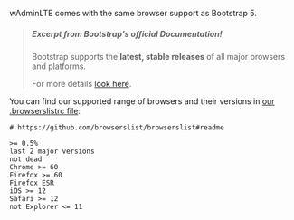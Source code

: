 wAdminLTE comes with the same browser support as Bootstrap 5.

> ##### Excerpt from Bootstrap's official Documentation!
>
> Bootstrap supports the **latest, stable releases** of all major browsers and platforms.
>
> For more details [look here](https://getbootstrap.com/docs/5.0/getting-started/browsers-devices/#supported-browsers).

You can find our supported range of browsers and their versions in [our .browserslistrc file](https://github.com/ColorlibHQ/AdminLTE/blob/master/.browserslistrc):

```
# https://github.com/browserslist/browserslist#readme

>= 0.5%
last 2 major versions
not dead
Chrome >= 60
Firefox >= 60
Firefox ESR
iOS >= 12
Safari >= 12
not Explorer <= 11
```
